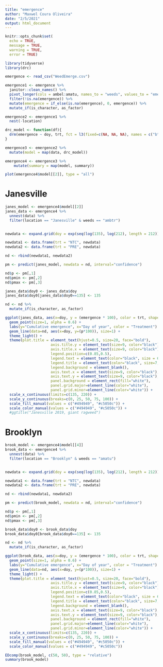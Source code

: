 ```yaml
---
title: "emergence"
author: "Maxwel Coura Oliveira"
date: "2/5/2021"
output: html_document
---
```


```r
knitr::opts_chunk$set(
  echo = TRUE,
  message = TRUE,
  warning = TRUE,
  error = TRUE)
```


```r
library(tidyverse)
library(drc)
```


```r
emergence <- read_csv("WeedEmerge.csv")
```

```r
emergence1 <- emergence %>% 
  janitor::clean_names() %>% 
  pivot_longer(cols = ambel:amatu, names_to = "weeds", values_to = "emergence") %>% 
  filter(!is.na(emergence)) %>% 
  mutate(emergence = if_else(is.na(emergence), 0, emergence)) %>% 
  mutate_if(is_character, as_factor)
```


```r
emergence2 <- emergence1 %>% 
  nest(-location)
```


```r
drc_model <- function(df){
  drm(emergence ~ doy, trt, fct = l3(fixed=c(NA, NA, NA), names = c("b", "c", "e")), data = df)
}
```


```r
emergence3 <- emergence2 %>% 
  mutate(model = map(data, drc_model))
```


```r
emergence4 <- emergence3 %>% 
    mutate(summary = map(model, summary))
```


```r
plot(emergence4$model[[2]], type = "all")
```

# Janesville

```r
janes_model <- emergence4$model[[2]]
janes_data <- emergence4 %>% 
  unnest(data) %>% 
  filter(location == "Janesville" & weeds == "ambtr") 
  

newdata <- expand.grid(doy = exp(seq(log(135), log(212), length = 212)))

newdata1 <- data.frame(trt = "NTC", newdata)
newdata2 <- data.frame(trt = "PRE", newdata)

nd <- rbind(newdata1, newdata2)

pm <- predict(janes_model, newdata = nd, interval="confidence")

nd$p <- pm[,1]
nd$pmin <- pm[,2]
nd$pmax <- pm[,3]

janes_data$doy0 <- janes_data$doy
janes_data$doy0[janes_data$doy0==135] <- 135

nd <- nd %>% 
  mutate_if(is_character, as_factor)
```


```r
ggplot(janes_data, aes(x=doy, y = (emergence * 100), color = trt, shape=trt)) + 
  geom_point(size=1, alpha = 0.6) + 
  labs(y="Cumulative emergence", x="Day of year", color = "Treatment") +
  geom_line(data=nd, aes(x=doy, y=(p*100)), size=1) +
  theme_light() + 
  theme(plot.title = element_text(hjust=0.5, size=20, face="bold"),
                     axis.title.y = element_text(size=9, color="black"),
                     axis.title.x = element_text(size=9, color="black"), 
                     legend.position=c(0.85,0.5),
                     legend.text = element_text(color="black", size = 6), 
                     legend.title = element_text(color="black", size=7, face="bold"),
                     legend.background = element_blank(),
                     axis.text.x = element_text(size=9, color="black"),
                     axis.text.y = element_text(size=9, color="black"), 
                     panel.background = element_rect(fill="white"),
                     panel.grid.major=element_line(color="white"),
                     panel.grid.minor=element_line(color="white")) +
  scale_x_continuous(limits=c(135, 220)) +
  scale_y_continuous(breaks=c(0, 25, 50, 75, 100)) +
  scale_fill_manual(values = c("#494949", "#c5050c")) + 
  scale_color_manual(values = c("#494949", "#c5050c")) + 
  #ggtitle("Janesville 2019, giant ragweed") 
```


# Brooklyn

```r
brook_model <- emergence4$model[[4]]
brook_data <- emergence4 %>% 
  unnest(data) %>% 
  filter(location == "Brooklyn" & weeds == "amatu") 
  

newdata <- expand.grid(doy = exp(seq(log(135), log(212), length = 212)))

newdata1 <- data.frame(trt = "NTC", newdata)
newdata2 <- data.frame(trt = "PRE", newdata)

nd <- rbind(newdata1, newdata2)

pm <- predict(brook_model, newdata = nd, interval="confidence")

nd$p <- pm[,1]
nd$pmin <- pm[,2]
nd$pmax <- pm[,3]

brook_data$doy0 <- brook_data$doy
brook_data$doy0[brook_data$doy0==135] <- 135

nd <- nd %>% 
  mutate_if(is_character, as_factor)
```


```r
ggplot(brook_data, aes(x=doy, y = (emergence * 100), color = trt, shape=trt)) + 
  geom_point(size=1, alpha = 0.6) + 
  labs(y="Cumulative emergence", x="Day of year", color = "Treatment") +
  geom_line(data=nd, aes(x=doy, y=(p*100)), size=1) +
  theme_light() + 
  theme(plot.title = element_text(hjust=0.5, size=20, face="bold"),
                     axis.title.y = element_text(size=9, color="black"),
                     axis.title.x = element_text(size=9, color="black"), 
                     legend.position=c(0.85,0.5),
                     legend.text = element_text(color="black", size = 6), 
                     legend.title = element_text(color="black", size=7, face="bold"),
                     legend.background = element_blank(),
                     axis.text.x = element_text(size=9, color="black"),
                     axis.text.y = element_text(size=9, color="black"), 
                     panel.background = element_rect(fill="white"),
                     panel.grid.major=element_line(color="white"),
                     panel.grid.minor=element_line(color="white")) +
  scale_x_continuous(limits=c(135, 220)) +
  scale_y_continuous(breaks=c(0, 25, 50, 75, 100)) +
  scale_fill_manual(values = c("#494949", "#c5050c")) + 
  scale_color_manual(values = c("#494949", "#c5050c")) 
```

```r
EDcomp(brook_model, c(50, 50), type = "relative")
summary(brook_model)
```


